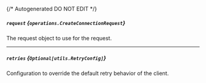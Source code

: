{/* Autogenerated DO NOT EDIT  */}

##### `request` *{`operations.CreateConnectionRequest`}*
The request object to use for the request.
<Collapsible openLabel={Labels.showProperties} closeLabel={Labels.hideProperties}>
    <CreateConnectionRequest/>
</Collapsible>

---
##### `retries` *{`Optional[utils.RetryConfig]`}*
Configuration to override the default retry behavior of the client.
<Collapsible openLabel={Labels.showProperties} closeLabel={Labels.hideProperties}>
    <Retryconfig/>
</Collapsible>


